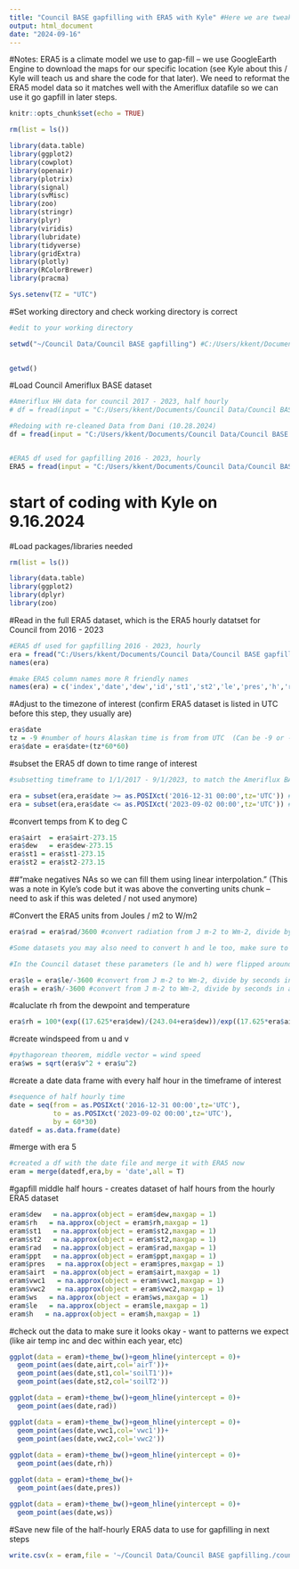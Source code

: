 ---
title: "Council BASE gapfilling with ERA5 with Kyle" #Here we are tweaking the ERA5 data to match the half-hourly format of the Ameriflux data and gapfilling those half hours from the Ameriflux BASE dataset. (Might be slightly different it you're using the Ameriflux Fullset dataset*)
output: html_document
date: "2024-09-16"
---

#Notes: ERA5 is a climate model we use to gap-fill -- we use GoogleEarth Engine to download the maps for our specific location (see Kyle about this / Kyle will teach us and share the code for that later). We need to reformat the ERA5 model data so it matches well with the Ameriflux datafile so we can use it go gapfill in later steps. 


```{r setup, include=FALSE}
knitr::opts_chunk$set(echo = TRUE)
```

```{r}
rm(list = ls())

library(data.table)
library(ggplot2)
library(cowplot)
library(openair)
library(plotrix)
library(signal)
library(svMisc)
library(zoo)
library(stringr)
library(plyr)
library(viridis)
library(lubridate)
library(tidyverse)
library(gridExtra)
library(plotly)
library(RColorBrewer)
library(pracma)

Sys.setenv(TZ = "UTC")

```

#Set working directory and check working directory is correct
```{r}
#edit to your working directory 

setwd("~/Council Data/Council BASE gapfilling") #C:/Users/kkent/Documents/Council Data/Council BASE gapfilling

 
getwd()
```
#Load Council Ameriflux BASE dataset 

```{r}
#Ameriflux HH data for council 2017 - 2023, half hourly 
# df = fread(input = "C:/Users/kkent/Documents/Council Data/Council BASE gapfilling/AMF_US-NGC_BASE_HH_2-5.csv", na.strings = c('-9999','NA','NaN','NAN','-7999'))

#Redoing with re-cleaned Data from Dani (10.28.2024)
df = fread(input = "C:/Users/kkent/Documents/Council Data/Council BASE gapfilling/councilbase_met_flux_clean_2017_2023.csv", na.strings = c('-9999','NA','NaN','NAN','-7999'))


#ERA5 df used for gapfilling 2016 - 2023, hourly
ERA5 = fread(input = "C:/Users/kkent/Documents/Council Data/Council BASE gapfilling/ERA5hourly_2016_2023_Council.csv", na.strings = c('-9999','NA','NaN','NAN','-7999'))
```


# start of coding with Kyle on 9.16.2024

#Load packages/libraries needed

```{r}

rm(list = ls())

library(data.table)
library(ggplot2)
library(dplyr)
library(zoo)
```


#Read in the full ERA5 dataset, which is the ERA5 hourly datatset for Council from 2016 - 2023

```{r}
#ERA5 df used for gapfilling 2016 - 2023, hourly
era = fread("C:/Users/kkent/Documents/Council Data/Council BASE gapfilling/ERA5hourly_2016_2023_Council.csv")
names(era)

#make ERA5 column names more R friendly names
names(era) = c('index','date','dew','id','st1','st2','le','pres','h','rad','airt','ppt','u','v','vwc1','vwc2', 'geo')

```

#Adjust to the timezone of interest (confirm ERA5 dataset is listed in UTC before this step, they usually are)
```{r}
era$date
tz = -9 #number of hours Alaskan time is from from UTC  (Can be -9 or -8 depending on where in AK you are)
era$date = era$date+(tz*60*60)
```


#subset the ERA5 df down to time range of interest

```{r}
#subsetting timeframe to 1/1/2017 - 9/1/2023, to match the Ameriflux BASE dataset or whichever dataset you're working with 

era = subset(era,era$date >= as.POSIXct('2016-12-31 00:00',tz='UTC')) #greater than this date
era = subset(era,era$date <= as.POSIXct('2023-09-02 00:00',tz='UTC')) #less than this date
```


#convert temps from K to deg C

```{r}
era$airt  = era$airt-273.15
era$dew   = era$dew-273.15
era$st1 = era$st1-273.15
era$st2 = era$st2-273.15
```

##"make negatives NAs so we can fill them using linear interpolation." (This was a note in Kyle's code but it was above the converting units chunk -- need to ask if this was deleted / not used anymore)

#Convert the ERA5 units from Joules / m2 to W/m2

```{r}
era$rad = era$rad/3600 #convert radiation from J m-2 to Wm-2, divide by seconds in an hour

#Some datasets you may also need to convert h and le too, make sure to check the starting units 

#In the Council dataset these parameters (le and h) were flipped around, so we used -36000

era$le = era$le/-3600 #convert from J m-2 to Wm-2, divide by seconds in an hour
era$h = era$h/-3600 #convert from J m-2 to Wm-2, divide by seconds in an hour

```


#caluclate rh from the dewpoint and temperature

```{r}
era$rh = 100*(exp((17.625*era$dew)/(243.04+era$dew))/exp((17.625*era$airt)/(243.04+era$airt)))
```


#create windspeed from u and v

```{r}
#pythagorean theorem, middle vector = wind speed
era$ws = sqrt(era$v^2 + era$u^2)
```


#create a date data frame with every half hour in the timeframe of interest

```{r}
#sequence of half hourly time
date = seq(from = as.POSIXct('2016-12-31 00:00',tz='UTC'),
           to = as.POSIXct('2023-09-02 00:00',tz='UTC'),
           by = 60*30)
datedf = as.data.frame(date)

```


#merge with era 5
```{r}
#created a df with the date file and merge it with ERA5 now 
eram = merge(datedf,era,by = 'date',all = T)
```


#gapfill middle half hours - creates dataset of half hours from the hourly ERA5 dataset

```{r}

eram$dew   = na.approx(object = eram$dew,maxgap = 1)
eram$rh   = na.approx(object = eram$rh,maxgap = 1)
eram$st1   = na.approx(object = eram$st2,maxgap = 1)
eram$st2   = na.approx(object = eram$st2,maxgap = 1)
eram$rad   = na.approx(object = eram$rad,maxgap = 1)
eram$ppt   = na.approx(object = eram$ppt,maxgap = 1)
eram$pres   = na.approx(object = eram$pres,maxgap = 1)
eram$airt  = na.approx(object = eram$airt,maxgap = 1)
eram$vwc1   = na.approx(object = eram$vwc1,maxgap = 1)
eram$vwc2   = na.approx(object = eram$vwc2,maxgap = 1)
eram$ws   = na.approx(object = eram$ws,maxgap = 1)
eram$le   = na.approx(object = eram$le,maxgap = 1)
eram$h   = na.approx(object = eram$h,maxgap = 1)
```



#check out the data to make sure it looks okay - want to patterns we expect (like air temp inc and dec within each year, etc)
```{r}
ggplot(data = eram)+theme_bw()+geom_hline(yintercept = 0)+
  geom_point(aes(date,airt,col='airT'))+
  geom_point(aes(date,st1,col='soilT1'))+
  geom_point(aes(date,st2,col='soilT2'))

ggplot(data = eram)+theme_bw()+geom_hline(yintercept = 0)+
  geom_point(aes(date,rad))

ggplot(data = eram)+theme_bw()+geom_hline(yintercept = 0)+
  geom_point(aes(date,vwc1,col='vwc1'))+
  geom_point(aes(date,vwc2,col='vwc2'))
  
ggplot(data = eram)+theme_bw()+geom_hline(yintercept = 0)+
  geom_point(aes(date,rh))

ggplot(data = eram)+theme_bw()+
  geom_point(aes(date,pres))

ggplot(data = eram)+theme_bw()+geom_hline(yintercept = 0)+
  geom_point(aes(date,ws))
```
  

#Save new file of the half-hourly ERA5 data to use for gapfilling in next steps 

```{r}
write.csv(x = eram,file = '~/Council Data/Council BASE gapfilling./council_era5.csv',row.names = F)
```



